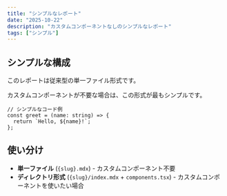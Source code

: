 ```yaml
---
title: "シンプルなレポート"
date: "2025-10-22"
description: "カスタムコンポーネントなしのシンプルなレポート"
tags: ["シンプル"]
---
```


## シンプルな構成

このレポートは従来型の単一ファイル形式です。

カスタムコンポーネントが不要な場合は、この形式が最もシンプルです。

```tsx
// シンプルなコード例
const greet = (name: string) => {
  return `Hello, ${name}!`;
};
```

## 使い分け

- **単一ファイル** (`{slug}.mdx`) - カスタムコンポーネント不要
- **ディレクトリ形式** (`{slug}/index.mdx` + `components.tsx`) - カスタムコンポーネントを使いたい場合

